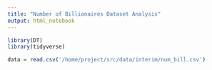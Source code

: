 ```yaml
---
title: "Number of Billionaires Dataset Analysis"
output: html_notebook
---
```


```r
library(DT)
library(tidyverse)

data = read.csv('/home/project/src/data/interim/num_bill.csv')
```  

```r

```

